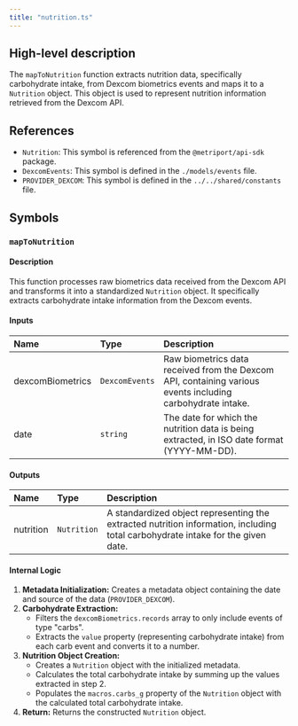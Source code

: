 ```yaml
---
title: "nutrition.ts"
---
```


## High-level description
The `mapToNutrition` function extracts nutrition data, specifically carbohydrate intake, from Dexcom biometrics events and maps it to a `Nutrition` object. This object is used to represent nutrition information retrieved from the Dexcom API.

## References
- `Nutrition`: This symbol is referenced from the `@metriport/api-sdk` package.
- `DexcomEvents`: This symbol is defined in the `./models/events` file.
- `PROVIDER_DEXCOM`: This symbol is defined in the `../../shared/constants` file.

## Symbols

### `mapToNutrition`
#### Description
This function processes raw biometrics data received from the Dexcom API and transforms it into a standardized `Nutrition` object. It specifically extracts carbohydrate intake information from the Dexcom events.

#### Inputs
| Name | Type | Description |
|:-----|:-----|:------------|
| dexcomBiometrics | `DexcomEvents` | Raw biometrics data received from the Dexcom API, containing various events including carbohydrate intake. |
| date | `string` | The date for which the nutrition data is being extracted, in ISO date format (YYYY-MM-DD). |

#### Outputs
| Name | Type | Description |
|:-----|:-----|:------------|
| nutrition | `Nutrition` | A standardized object representing the extracted nutrition information, including total carbohydrate intake for the given date. |

#### Internal Logic
1. **Metadata Initialization:** Creates a metadata object containing the date and source of the data (`PROVIDER_DEXCOM`).
2. **Carbohydrate Extraction:** 
    - Filters the `dexcomBiometrics.records` array to only include events of type "carbs".
    - Extracts the `value` property (representing carbohydrate intake) from each carb event and converts it to a number.
3. **Nutrition Object Creation:**
    - Creates a `Nutrition` object with the initialized metadata.
    - Calculates the total carbohydrate intake by summing up the values extracted in step 2.
    - Populates the `macros.carbs_g` property of the `Nutrition` object with the calculated total carbohydrate intake.
4. **Return:** Returns the constructed `Nutrition` object.
